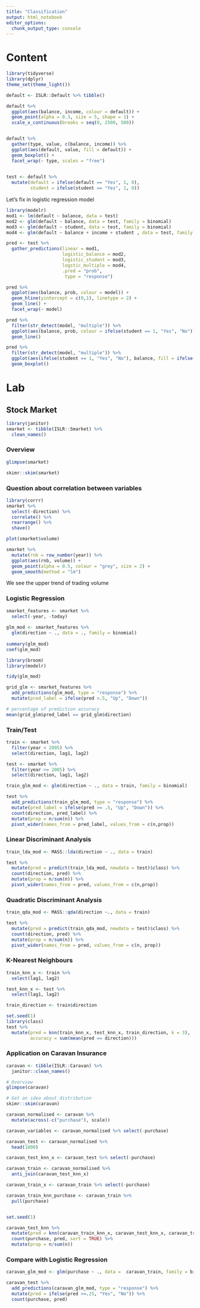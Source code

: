 ```yaml
---
title: "Classification"
output: html_notebook
editor_options: 
  chunk_output_type: console
---
```


# Content 


```r
library(tidyverse)
library(dplyr)
theme_set(theme_light())
```

```r
default <- ISLR::Default %>% tibble()

default %>% 
  ggplot(aes(balance, income, colour = default)) +
  geom_point(alpha = 0.3, size = 5, shape = 1) +
  scale_x_continuous(breaks = seq(0, 2500, 500))


default %>% 
  gather(type, value, c(balance, income)) %>% 
  ggplot(aes(default, value, fill = default)) +
  geom_boxplot() + 
  facet_wrap(~ type, scales = "free")
 

test <- default %>% 
  mutate(default = ifelse(default == "Yes", 1, 0),
         student = ifelse(student == "Yes", 1, 0))

```

Let's fix in logistic regression model

```r
library(modelr)
mod1 <- lm(default ~ balance, data = test)
mod2 <- glm(default ~ balance, data = test, family = binomial)
mod3 <- glm(default ~ student, data = test, family = binomial)
mod4 <- glm(default ~ balance + income + student , data = test, family = binomial)

pred <- test %>% 
  gather_predictions(linear = mod1, 
                     logistic_balance = mod2, 
                     logistic_student = mod3, 
                     logstic_multiple = mod4,
                     .pred = "prob",
                      type = "response") 

pred %>% 
  ggplot(aes(balance, prob, colour = model)) +
  geom_hline(yintercept = c(0,1), linetype = 2) +
  geom_line() + 
  facet_wrap(~ model)
```

```r
pred %>% 
  filter(str_detect(model, "multiple")) %>%
  ggplot(aes(balance, prob, colour = ifelse(student == 1, "Yes", "No"))) +
  geom_line()

pred %>% 
  filter(str_detect(model, "multiple")) %>%
  ggplot(aes(ifelse(student == 1, "Yes", "No"), balance, fill = ifelse(student == 1, "Yes", "No"))) +
  geom_boxplot()

```


# Lab

## Stock Market
```r
library(janitor)
smarket <- tibble(ISLR::Smarket) %>% 
  clean_names()
```

### Overview 
```r

glimpse(smarket)

skimr::skim(smarket)
```

### Question about correlation between variables 

```r
library(corrr)
smarket %>% 
  select(-direction) %>% 
  correlate() %>% 
  rearrange() %>% 
  shave()
```

```r
plot(smarket$volume)
```

```r
smarket %>% 
  mutate(rnb = row_number(year)) %>% 
  ggplot(aes(rnb, volume)) + 
  geom_point(alpha = 0.5, colour = "grey", size = 2) +
  geom_smooth(method = "lm")
```
We see the upper trend of trading volume

### Logistic Regression 

```r
smarket_features <- smarket %>% 
  select(-year, -today)
  
glm_mod <- smarket_features %>% 
  glm(direction ~ ., data = ., family = binomial)
  
summary(glm_mod)
coef(glm_mod)
```

```r
library(broom)
library(modelr)

tidy(glm_mod)
```

```r
grid_glm <- smarket_features %>%
  add_predictions(glm_mod, type = "response") %>% 
  mutate(pred_label = ifelse(pred >.5, "Up", "Down"))

# percentage of prediction accuracy 
mean(grid_glm$pred_label == grid_glm$direction) 
```

### Train/Test

```r
train <- smarket %>% 
  filter(year < 2005) %>% 
  select(direction, lag1, lag2)

test <- smarket %>% 
  filter(year >= 2005) %>% 
  select(direction, lag1, lag2)

train_glm_mod <- glm(direction ~ ., data = train, family = binomial)

test %>% 
  add_predictions(train_glm_mod, type = "response") %>% 
  mutate(pred_label = ifelse(pred >= .5, "Up", "Down")) %>% 
  count(direction, pred_label) %>% 
  mutate(prop = n/sum(n)) %>% 
  pivot_wider(names_from = pred_label, values_from = c(n,prop))

```

### Linear Discriminant Analysis

```r
train_lda_mod <- MASS::lda(direction ~ ., data = train)

test %>% 
  mutate(pred = predict(train_lda_mod, newdata = test)$class) %>% 
  count(direction, pred) %>% 
  mutate(prop = n/sum(n)) %>% 
  pivot_wider(names_from = pred, values_from = c(n,prop))

```


### Quadratic Discriminant Analysis 

```r
train_qda_mod <- MASS::qda(direction ~., data = train)

test %>% 
  mutate(pred = predict(train_qda_mod, newdata = test)$class) %>% 
  count(direction, pred) %>% 
  mutate(prop = n/sum(n)) %>% 
  pivot_wider(names_from = pred, values_from = c(n, prop))
```



### K-Nearest Neighbours 

```r
train_knn_x <- train %>% 
  select(lag1, lag2)

test_knn_x <- test %>% 
  select(lag1, lag2)

train_direction <- train$direction
```

```r
set.seed(1)
library(class)
test %>% 
  mutate(pred = knn(train_knn_x, test_knn_x, train_direction, k = 3),
         accuracy = sum(mean(pred == direction)))
```



### Application on Caravan Insurance 

```r
caravan <- tibble(ISLR::Caravan) %>% 
  janitor::clean_names()

# Overview
glimpse(caravan)
```

```r
# Get an idea about distribution
skimr::skim(caravan)
```


```r
caravan_normalised <- caravan %>%
  mutate(across(-c("purchase"), scale))

caravan_variables <- caravan_normalised %>% select(-purchase)

caravan_test <- caravan_normalised %>% 
  head(1000)

caravan_test_knn_x <- caravan_test %>% select(-purchase)

caravan_train <- caravan_normalised %>% 
  anti_join(caravan_test_knn_x)

caravan_train_x <- caravan_train %>% select(-purchase)

caravan_train_knn_purchase <- caravan_train %>% 
  pull(purchase)


set.seed(1)

caravan_test_knn %>% 
  mutate(pred = knn(caravan_train_knn_x, caravan_test_knn_x, caravan_train_knn_purchase, k =3)) %>% 
  count(purchase, pred, sort = TRUE) %>% 
  mutate(prop = n/sum(n))
```

### Compare with Logistic Regression 

```r
caravan_glm_mod <- glm(purchase ~ ., data =  caravan_train, family = binomial)

caravan_test %>% 
  add_predictions(caravan_glm_mod, type = "response") %>% 
  mutate(pred = ifelse(pred >=.25, "Yes", "No")) %>% 
  count(purchase, pred)
```

